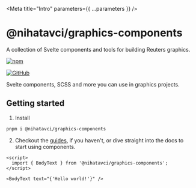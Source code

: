 
<Meta title="Intro" parameters={{ ...parameters }} />

# @nihatavci/graphics-components

A collection of Svelte components and tools for building Reuters graphics.

<a href="https://www.npmjs.com/package/@nihatavci/graphics-components">
  <img alt="npm" src="https://img.shields.io/npm/v/@nihatavci/graphics-components" />
</a>

<p>
  <a href="https://github.com/reuters-graphics/graphics-components">
    <img src="https://badgen.net/badge/icon/GitHub?icon=github&label" alt="GitHub" style={{ display: 'inline-block', margin: '0 5px 0 0' }} />
  </a>
</p>

Svelte components, SCSS and more you can use in graphics projects.

## Getting started

1. Install

```bash
pnpm i @nihatavci/graphics-components
```

2. Checkout the [guides](?path=/docs/guides-using-these-docs--page), if you haven't, or dive straight into the docs to start using components.

```svelte
<script>
  import { BodyText } from '@nihatavci/graphics-components';
</script>

<BodyText text="{'Hello world!'}" />
```
